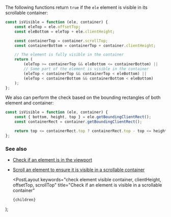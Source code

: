
The following functions return `true` if the `ele` element is visible in its scrollable container:

```js
const isVisible = function (ele, container) {
    const eleTop = ele.offsetTop;
    const eleBottom = eleTop + ele.clientHeight;

    const containerTop = container.scrollTop;
    const containerBottom = containerTop + container.clientHeight;

    // The element is fully visible in the container
    return (
        (eleTop >= containerTop && eleBottom <= containerBottom) ||
        // Some part of the element is visible in the container
        (eleTop < containerTop && containerTop < eleBottom) ||
        (eleTop < containerBottom && containerBottom < eleBottom)
    );
};
```

We also can perform the check based on the bounding rectangles of both element and container:

```js
const isVisible = function (ele, container) {
    const { bottom, height, top } = ele.getBoundingClientRect();
    const containerRect = container.getBoundingClientRect();

    return top <= containerRect.top ? containerRect.top - top <= height : bottom - containerRect.bottom <= height;
};
```

### See also

-   [Check if an element is in the viewport](/check-if-an-element-is-in-the-viewport)
-   [Scroll an element to ensure it is visible in a scrollable container](/scroll-an-element-to-ensure-it-is-visible-in-a-scrollable-container)

    <PostLayout
        keywords="check element visible container, clientHeight, offsetTop, scrollTop"
        title="Check if an element is visible in a scrollable container"
    >
        {children}
    </PostLayout>
);
